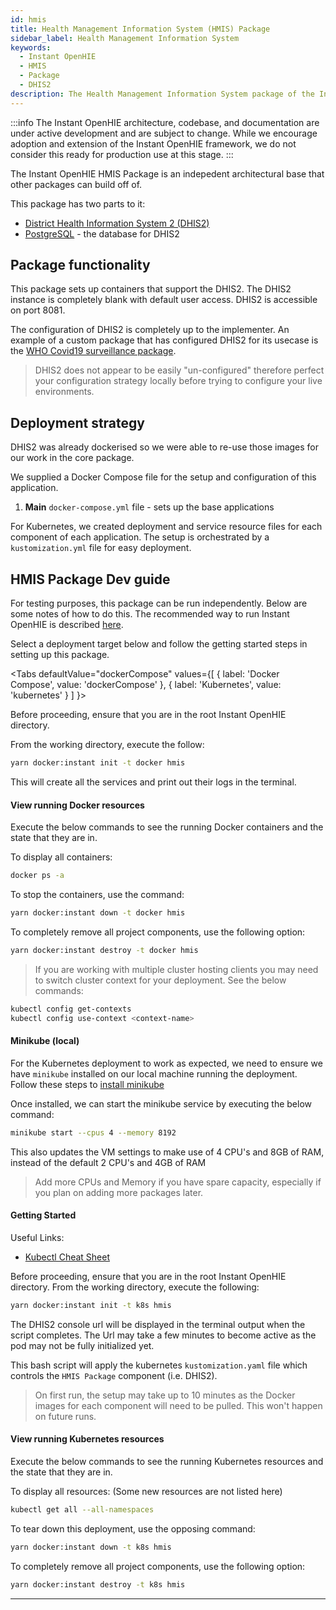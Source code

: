 ```yaml
---
id: hmis
title: Health Management Information System (HMIS) Package
sidebar_label: Health Management Information System
keywords:
  - Instant OpenHIE
  - HMIS
  - Package
  - DHIS2
description: The Health Management Information System package of the Instant OpenHIE
---
```



:::info
The Instant OpenHIE architecture, codebase, and documentation are under active development and are subject to change.
While we encourage adoption and extension of the Instant OpenHIE framework, we do not consider this ready for production use at this stage.
:::

The Instant OpenHIE HMIS Package is an indepedent architectural base that other packages can build off of.

This package has two parts to it:

- [District Health Information System 2 (DHIS2)](https://dhis2.org/)
- [PostgreSQL](https://www.postgresql.org/) - the database for DHIS2

## Package functionality

This package sets up containers that support the DHIS2. The DHIS2 instance is completely blank with default user access.
DHIS2 is accessible on port 8081.

The configuration of DHIS2 is completely up to the implementer.
An example of a custom package that has configured DHIS2 for its usecase is the [WHO Covid19 surveillance package](https://github.com/jembi/who-covid19-surveillance-package).

> DHIS2 does not appear to be easily "un-configured" therefore perfect your configuration strategy locally before trying to configure your live environments.

## Deployment strategy

DHIS2 was already dockerised so we were able to re-use those images for our work in the core package.

We supplied a Docker Compose file for the setup and configuration of this application.

1. **Main** `docker-compose.yml` file - sets up the base applications

For Kubernetes, we created deployment and service resource files for each component of each application.
The setup is orchestrated by a `kustomization.yml` file for easy deployment.


## HMIS Package Dev guide

For testing purposes, this package can be run independently. Below are some notes of how to do this.
The recommended way to run Instant OpenHIE is described [here](../introduction/getting-started.mdx).

Select a deployment target below and follow the getting started steps in setting up this package.

<Tabs
  defaultValue="dockerCompose"
  values={[
    { label: 'Docker Compose', value: 'dockerCompose' },
    { label: 'Kubernetes', value: 'kubernetes' }
  ]
}>
<TabItem value="dockerCompose">

Before proceeding, ensure that you are in the root Instant OpenHIE directory.

From the working directory, execute the follow:

```bash
yarn docker:instant init -t docker hmis
```

This will create all the services and print out their logs in the terminal.

#### View running Docker resources

Execute the below commands to see the running Docker containers and the state that they are in.

To display all containers:

```sh
docker ps -a
```

To stop the containers, use the command:

```bash
yarn docker:instant down -t docker hmis
```

To completely remove all project components, use the following option:

```bash
yarn docker:instant destroy -t docker hmis
```


</TabItem>
<TabItem value="kubernetes">

> If you are working with multiple cluster hosting clients you may need to switch cluster context for your deployment. See the below commands:

```sh
kubectl config get-contexts
kubectl config use-context <context-name>
```

#### Minikube (local)

For the Kubernetes deployment to work as expected, we need to ensure we have `minikube` installed on our local machine running the deployment.
Follow these steps to [install minikube](https://kubernetes.io/docs/tasks/tools/install-minikube/)

Once installed, we can start the minikube service by executing the below command:

```sh
minikube start --cpus 4 --memory 8192
```

This also updates the VM settings to make use of 4 CPU's and 8GB of RAM, instead of the default 2 CPU's and 4GB of RAM

> Add more CPUs and Memory if you have spare capacity, especially if you plan on adding more packages later.

#### Getting Started

Useful Links:

- [Kubectl Cheat Sheet](https://www.digitalocean.com/community/cheatsheets/getting-started-with-kubernetes-a-kubectl-cheat-sheet)

Before proceeding, ensure that you are in the root Instant OpenHIE directory.
From the working directory, execute the following:

```bash
yarn docker:instant init -t k8s hmis
```

The DHIS2 console url will be displayed in the terminal output when the script completes. The Url may take a few minutes to become active as the pod may not be fully initialized yet.

This bash script will apply the kubernetes `kustomization.yaml` file which controls the `HMIS Package` component (i.e. DHIS2).

> On first run, the setup may take up to 10 minutes as the Docker images for each component will need to be pulled. This won't happen on future runs.

#### View running Kubernetes resources

Execute the below commands to see the running Kubernetes resources and the state that they are in.

To display all resources: (Some new resources are not listed here)

```sh
kubectl get all --all-namespaces
```

To tear down this deployment, use the opposing command:

```bash
yarn docker:instant down -t k8s hmis
```

To completely remove all project components, use the following option:

```bash
yarn docker:instant destroy -t k8s hmis
```

---
</TabItem>
</Tabs>
